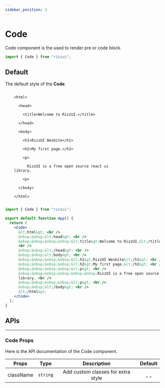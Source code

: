 ```yaml
---
sidebar_position: 3
---
```



# Code

Code component is the used to render pre or code block.

```jsx
import { Code } from "rizzui";
```

<div className="mb-20 md:mb-28" />

## Default

The default style of the **Code**.

<Paper>
  <Code>
    &lt;html&gt; <br />
    &nbsp;&nbsp;&lt;head&gt; <br />
    &nbsp;&nbsp;&nbsp;&nbsp;&lt;title&gt;Welcome to RizzUI.&lt;/title&gt; <br />
    &nbsp;&nbsp;&lt;/head&gt; <br />
    &nbsp;&nbsp;&lt;body&gt; <br />
    &nbsp;&nbsp;&nbsp;&nbsp;&lt;h1&gt;RizzUI Wesbite&lt;/h1&gt; <br />
    &nbsp;&nbsp;&nbsp;&nbsp;&lt;h2&gt;My first page.&lt;/h2&gt; <br />
    &nbsp;&nbsp;&nbsp;&nbsp;&lt;p&gt; <br />
    &nbsp;&nbsp;&nbsp;&nbsp;&nbsp;&nbsp;RizzUI is a free open source react ui
    library. <br />
    &nbsp;&nbsp;&nbsp;&nbsp;&lt;p&gt; <br />
    &nbsp;&nbsp;&lt;/body&gt; <br />
    &lt;/html&gt;
  </Code>
</Paper>

```jsx
import { Code } from "rizzui";

export default function App() {
  return (
    <Code>
      &lt;html&gt; <br />
      &nbsp;&nbsp;&lt;head&gt; <br />
      &nbsp;&nbsp;&nbsp;&nbsp;&lt;title&gt;Welcome to RizzUI.&lt;/title&gt;{" "}
      <br />
      &nbsp;&nbsp;&lt;/head&gt; <br />
      &nbsp;&nbsp;&lt;body&gt; <br />
      &nbsp;&nbsp;&nbsp;&nbsp;&lt;h1&gt;RizzUI Wesbite&lt;/h1&gt; <br />
      &nbsp;&nbsp;&nbsp;&nbsp;&lt;h2&gt;My first page.&lt;/h2&gt; <br />
      &nbsp;&nbsp;&nbsp;&nbsp;&lt;p&gt; <br />
      &nbsp;&nbsp;&nbsp;&nbsp;&nbsp;&nbsp;RizzUI is a free open source react ui
      library. <br />
      &nbsp;&nbsp;&nbsp;&nbsp;&lt;p&gt; <br />
      &nbsp;&nbsp;&lt;/body&gt; <br />
      &lt;/html&gt;
    </Code>
  );
}
```

<div className="mb-20" />

## APIs

<hr />

<div className="mb-10" />

### Code Props

Here is the API documentation of the Code component.

<div className="overflow-x-auto">

|   Props   |   Type   |            Description             | Default |
| :-------: | :------: | :--------------------------------: | :-----: |
| className | `string` | Add custom classes for extra style |  \_ \_  |

</div>
